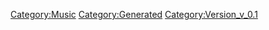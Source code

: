 {{Music
 |Name=LOVE! THUNDER GLOW
 |ID=62
 |Cov=60
 |Cd=16
 |Nam=60
 |Div=60
 |Ma=2
 |SerieId=1
 |SerieLogoId=1
 |WavId=60
 |VariationId=0
 |Dsc=60
 |Strt=10
 |ValkyrieBattle=1
 |ValkyrieIntro=1
 |ValkyrieIntroSky=1
 |DivaSolo=1
 |DivaMulti=1
 |Exp=2
 |OfficialName=LOVE! THUNDER GLOW
 |VocalName=ワルキューレ　美雲ΔJUNNA　フレイアΔ鈴木みのり
 |Description=作品：マクロスΔ<br /><br />歌手：ワルキューレ<br />　　　美雲ΔJUNNA　フレイアΔ鈴木みのり<br /><br />作詞：サエキけんぞう<br />作曲：SiZK、Stephen McNair
 |StoryTitle=「怖れている？この私が……？」
 |StoryDesc=遺跡のシステムを破壊し人々を救出するため、再び<br />ヴォルドールへ潜入したデルタ小隊とワルキューレ。<br /><br />異常な波形で歌うフレイアと共鳴し暴走するハヤテ。<br />遺跡のシステムが起動し、周囲が混乱に包まれる中、<br />美雲の脳裏には恐怖の記憶と遥か昔の光景が甦り…
 |BuyURL=http://recochoku.jp/song/S1003537003/single?ds=1004922775
 |BannerId=4
 |AnmStoreURL=https://anime.dmkt-sp.jp/animestore/ci_pc?workId=20867
}}
[[Category:Music]]
[[Category:Generated]]
[[Category:Version_v_0.1]]
